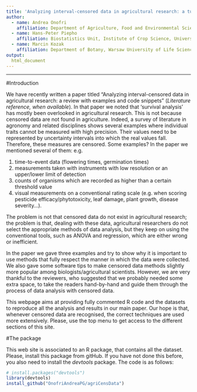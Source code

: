 ```yaml
---
title: 'Analyzing interval-censored data in agricultural research: a tutorial'
author: 
  - name: Andrea Onofri
    affiliation: Department of Agriculture, Food and Environmental Sciences, University of Perugia, Borgo XX Giugno 74, 06121 Perugia, Italy, andrea.onofri@unipg.it
  - name: Hans-Peter Piepho
    affiliation: Biostatistics Unit, Institute of Crop Science, University of Hohenheim, Fruwirthstr. 23, 70593 Stuttgart, Germany, hans-peter.piepho@uni-hohenheim.de
  - name: Marcin Kozak
    affiliation: Department of Botany, Warsaw University of Life Sciences – SGGW, Nowoursynowska 159, 02-776 Warsaw, Poland, nyggus@gmail.com
output: 
  html_document 
---
```


---

#Introduction

We have recently written a paper titled "Analyzing interval-censored data in agricultural research: a review with examples and code snippets" (*Literature reference, when available*). In that paper we noted that ‘survival analysis’ has mostly been overlooked in agricultural research. This is not because censored data are not found in agriculture. Indeed, a survey of literature in agronomy and related disciplines shows several examples where individual traits cannot be measured with high precision. Their values need to be represented by uncertainty intervals into which the real values fall. Therefore, these measures are censored. Some examples? In the paper we mentioned several of them: e.g. 

1. time-to-event data (flowering times, germination times)
2. measurements taken with instruments with low resolution or an upper/lower limit of detection
3. counts of organisms which are recorded as higher than a certain threshold value
4. visual measurements on a conventional rating scale (e.g. when scoring pesticide efficacy/phytotoxicity, leaf damage, plant growth, disease severity...).

The problem is not that censored data do not exist in agricultural research; the problem is that, dealing with these data, agricultural researchers do not select the appropriate methods of data analysis, but they keep on using the conventional tools, such as ANOVA and regression, which are either wrong or inefficient.

In the paper we gave three examples and try to show why it is important to use methods that fully respect the manner in which the data were collected. We also gave some software tips to make censored data methods slightly more popular among biologists/agricultural scientists. However, we are very thankful to the reviewers, who suggested that we probably needed some extra space, to take the readers hand-by-hand and guide them through the process of data analysis with censored data.

This webpage aims at providing fully commented R code and the datasets to reproduce all the analysis and results in our main paper. Our hope is that, whenever censored data are recognised, the correct techniques are used more extensively. Please, use the top menu to get access to the different sections of this site.

#The package

This web site is associated to an R package, that contains all the dataset. Please, install this package from gitHub. If you have not done this before, you also need to install the *devtools* package. The code is as follows:

```r
# install.packages("devtools")
library(devtools)
install_github("OnofriAndreaPG/agriCensData")
```




